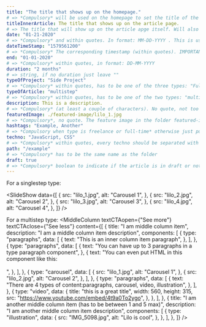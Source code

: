 ```yaml
---
title: "The title that shows up on the homepage."
# => *Compulsory* will be used on the homepage to set the title of the page in the meta
titleInnerArticle: The title that shows up on the article page.
# => The title that will show up on the article apge itself. Will also be used for the SEO
date: "01-21-2020" 
# => *Compulsory* and within quotes. In format: MM-DD-YYYY . This is usually the beginning date.
dateTimeStamp: "1579561200" 
# => *Compulsory* The corresponding timestamp (within quotes). IMPORTANT To calculate it: timestamp Math.floor(new Date("01-21-2020").getTime() / 1000) IMPORTANT2: In format: MM-DD-YYYY
end: "01-01-2020" 
# => *Compulsory* within quotes, in format: DD-MM-YYYY 
duration: "2 months"
# => string, if no duration just leave ""
typeOfProject: "Side Project" 
# => *Compulsory* within quotes, has to be one of the three types: "Full-time work", "Side Project", "Freelance work"
typeOfArticle: "multistep" 
# => *Compulsory* within quotes, has to be one of the two types: "multistep", "singlestep"
description: This is a description. 
# => *Compulsory* (at least a couple of characters). No quote, not too long either.
featuredImage: ./featured-image/lilo_1.jpg
# => *Compulsory*, no quote. The feature image in the folder featured-image
hashtags: "Example, Another" 
# => *Compulsory when type is freelance or full-time* otherwise just put "". Separation has to be done with comas + Caps at the begining
techno: "JavaScript, CSS" 
# => *Compulsory* within quotes, every techno should be separated with a comma
path: "/example" 
# => *Compulsory* has to be the same name as the folder
draft: true 
# => *Compulsory* boolean to indicate if the article is in draft or not. If in draft won't generate the corresponding page.
---
```


For a singlestep type:

<SlideShow data={[
        {
            src: "lilo_1.jpg",
            alt: "Carousel 1",
        },
        {
            src: "lilo_2.jpg",
            alt: "Carousel 2",
        },
        {
            src: "lilo_3.jpg",
            alt: "Carousel 3",
        },
        {
            src: "lilo_4.jpg",
            alt: "Carousel 4",
        },
    ]} />


For a multistep type:
<MiddleColumn
	textCTAopen={"See more"}
	textCTAclose={"See less"}
	content={[
		{
			title: "I am middle column item",
			description: "I am a middle column item description",
			components: [
				{
					type: "paragraphs",
					data: [
						{
							text: "This is an inner column item paragraph",
						},
					],
				},
				{
					type: "paragraphs",
					data: [
						{
							text: "You can have up to 3 paragraphs in a type paragraph component",
						},
						{
							text: "You can even put HTML in this component like this:<br><br>",
						},
					],
				},
				{
					type: "carousel",
					data: [
						{
							src: "lilo_1.jpg",
							alt: "Carousel 1",
						},
						{
							src: "lilo_2.jpg",
							alt: "Carousel 2",
						},
					],
				},
                {
					type: "paragraphs",
					data: [
						{
							text: "There are 4 types of content:paragraphs, carousel, video, illustration",
						},
					],
				},
				{
					type: "video",
					data: {
						title: "this is a great title",
						width: 560,
						height: 315,
						src: "https://www.youtube.com/embed/4t9a0To2ygo",
					},
				},
			],
		},
		{
			title: "I am another middle column item (has to be between 1 and 5 max)",
			description: "I am another middle column item description",
			components: [
				{
					type: "illustration",
					data: {
						src: "IMG_5098.jpg",
						alt: "Lilo is cool",
					},
				},
			],
		},
	]}
/>